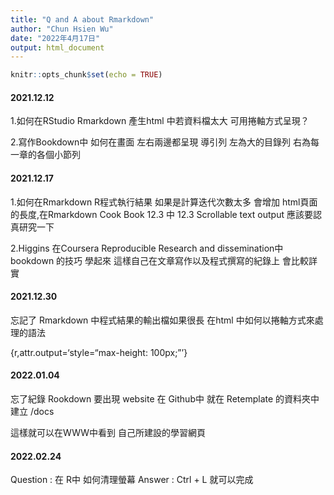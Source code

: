 ```yaml
---
title: "Q and A about Rmarkdown"
author: "Chun Hsien Wu"
date: "2022年4月17日"
output: html_document
---
```


```r
knitr::opts_chunk$set(echo = TRUE)
```

#### 2021.12.12

1.如何在RStudio Rmarkdown 產生html 中若資料檔太大 可用捲軸方式呈現？

2.寫作Bookdown中 如何在畫面 左右兩邊都呈現 導引列 左為大的目錄列 右為每一章的各個小節列

#### 2021.12.17
1.如何在Rmarkdown R程式執行結果 如果是計算迭代次數太多 會增加 html頁面的長度,在Rmarkdown Cook Book 12.3 中 12.3 Scrollable text output 應該要認真研究一下

2.Higgins 在Coursera Reproducible Research and dissemination中 bookdown 的技巧 學起來
	這樣自己在文章寫作以及程式撰寫的紀錄上 會比較詳實
	
#### 2021.12.30
忘記了 Rmarkdown 中程式結果的輸出檔如果很長 在html 中如何以捲軸方式來處理的語法

{r,attr.output='style="max-height: 100px;"'}
	
#### 2022.01.04
忘了紀錄 Rookdown 要出現 website 在 Github中 就在 Retemplate 的資料夾中 建立 /docs 
	
這樣就可以在WWW中看到 自己所建設的學習網頁

#### 2022.02.24
Question : 在 R中 如何清理螢幕
Answer :	Ctrl + L 就可以完成
